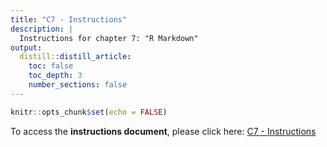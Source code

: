 ```yaml
---
title: "C7 - Instructions"
description: |
  Instructions for chapter 7: "R Markdown" 
output:
  distill::distill_article:
    toc: false
    toc_depth: 3
    number_sections: false
---
```


```r
knitr::opts_chunk$set(echo = FALSE)
```


To access the **instructions document**, please click here: 
[C7 - Instructions](instruction_documents/SSRC_C7_Instructions.pdf) 



